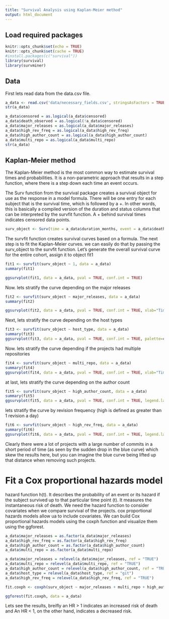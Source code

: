 ---
title: "Survival Analysis using Kaplan-Meier method"
output: html_document
---
## Load required packages

```{r setup, warning=FALSE, message=FALSE,}
knitr::opts_chunk$set(echo = TRUE)
knitr::opts_chunk$set(cache = TRUE)
#install.packages(c("survival"))
library(survival)
library(survminer)
```

## Data
First lets read data from the data.csv file.
```{r, warning=FALSE, message=FALSE}
a_data <- read.csv('data/necessary_fields.csv', stringsAsFactors = TRUE)
str(a_data)
```
```{r}
a_data$censored = as.logical(a_data$censored)
a_data$death_observed = as.logical(!a_data$censored)
a_data$major_releases = as.logical(a_data$major_releases)
a_data$high_rev_freq = as.logical(a_data$high_rev_freq)
a_data$high_author_count = as.logical(a_data$high_author_count)
a_data$multi_repo = as.logical(a_data$multi_repo)
str(a_data)
```

                     
## Kaplan-Meier method
The Kaplan-Meier method is the most common way to estimate survival times and probabilities. It is a non-parametric approach that results in a step function, where there is a step down each time an event occurs.

The Surv function from the survival package creates a survival object for use as the response in a model formula. There will be one entry for each subject that is the survival time, which is followed by a +. In other words, this is basically a compiled version of the duration and status columns that can be interpreted by the survfit function. A + behind survival times indicates censored data points.

```{r, warning=FALSE, message=FALSE}
surv_object <- Surv(time = a_data$duration_months, event = a_data$death_observed)
```

The survfit function creates survival curves based on a formula. The next step is to fit the Kaplan-Meier curves. we can easily do that by passing the surv_object to the survfit function. Let’s generate the overall survival curve for the entire cohort, assign it to object fit1 

```{r, warning=FALSE, message=FALSE, results='hide'}
fit1 <- survfit(surv_object ~ 1, data = a_data)
summary(fit1)

ggsurvplot(fit1, data = a_data, pval = TRUE, conf.int = TRUE)
```



Now. lets stratify the curve depending on the major releases
```{r, warning=FALSE, message=FALSE, results='hide'}
fit2 <- survfit(surv_object ~ major_releases, data = a_data)
summary(fit2)

ggsurvplot(fit2, data = a_data, pval = TRUE, conf.int = TRUE, xlab="Time (Months)")
```


Next, lets stratify the curve depending on the host types
```{r, warning=FALSE, message=FALSE, results='hide'}
fit3 <- survfit(surv_object ~ host_type, data = a_data)
summary(fit3)
ggsurvplot(fit3, data = a_data, pval = TRUE, conf.int = TRUE, palette=c("blue", "red","green"), xlab="Time (Months)")
```



Now. lets stratify the curve depending if the projects had multiple repositories
```{r, warning=FALSE, message=FALSE, results='hide'}
fit4 <- survfit(surv_object ~ multi_repo, data = a_data)
summary(fit4)
ggsurvplot(fit4, data = a_data, pval = TRUE, conf.int = TRUE, xlab="Time (Months)")
```


at last, lets stratify the curve depending on the author count
```{r, warning=FALSE, message=FALSE, results='hide'}
fit5 <- survfit(surv_object ~ high_author_count, data = a_data)
summary(fit5)
ggsurvplot(fit5, data = a_data, pval = TRUE, conf.int = TRUE, legend.labs = c("author count <= 20", "author count > 20"), xlab="Time (Months)")
```
lets stratify the curve by revision frequency (high is defined as greater than 1 revision a day)
```{r, warning=FALSE, message=FALSE, results='hide'}
fit6 <- survfit(surv_object ~ high_rev_freq, data = a_data)
summary(fit6)
ggsurvplot(fit6, data = a_data, pval = TRUE, conf.int = TRUE, legend.labs = c("rev. per day <= 1", "rev. per day > 1"), xlab="Time (Months)")
```
Clearly there were a lot of projects with a large number of commits in a short period of time (as seen by the sudden drop in the blue curve) which skew the results here, but you can imagine the blue curve being lifted up that distance when removing such projects.

# Fit a Cox proportional hazards model

hazard function h(t). It describes the probability of an event or its hazard if the subject survived up to that particular time point (t).  It measures the instantaneous risk of death. We need the hazard function to consider covariates when we compare survival of the projects. cox proportional hazards models allow ua to include covariates. We can build Cox proportional hazards models using the coxph function and visualize them using the ggforest.


```{r}

a_data$major_releases = as.factor(a_data$major_releases)
a_data$high_rev_freq = as.factor(a_data$high_rev_freq)
a_data$high_author_count = as.factor(a_data$high_author_count)
a_data$multi_repo = as.factor(a_data$multi_repo)

a_data$major_releases = relevel(a_data$major_releases, ref = "TRUE")
a_data$multi_repo = relevel(a_data$multi_repo, ref = "TRUE")
a_data$high_author_count = relevel(a_data$high_author_count, ref = "TRUE")
a_data$host_type = relevel(a_data$host_type, ref = "git")
a_data$high_rev_freq = relevel(a_data$high_rev_freq, ref = "TRUE")

fit.coxph <- coxph(surv_object ~ major_releases + multi_repo + high_author_count + host_type + high_rev_freq, data = a_data)

ggforest(fit.coxph, data = a_data)
```

Lets see the results, breifly an HR > 1 indicates an increased risk of death and An HR < 1, on the other hand, indicates a decreased risk.


